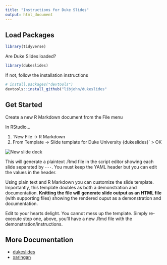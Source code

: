 ```yaml
---
title: "Instructions for Duke Slides"
output: html_document
---
```


## Load Packages

```r
library(tidyverse)
```


Are Duke Slides loaded?

```r
library(dukeslides)
```

If not, follow the installation instructions

``` r
# install.packages("devtools")
devtools::install_github("libjohn/dukeslides"
```

## Get Started
Create a new R Markdown document from the File menu

In RStudio…

1. `New File -> R Markdown
1. From Template -> Slide template for Duke University {dukeslides}` > OK

![](images/new_slide_deck.gif "New slide deck")


This will generate a plaintext .Rmd file in the script editor showing each slide separated by `---`.  You must keep the YAML header but you can edit the values in the header.  

Using plain text and R Markdown you can customize the slide template.  Importantly, this template doubles as both a demonstration and documentation.  **Knitting the file will generate slide output as an HTML file** (with supporting files) showing the rendered ouput as a demonstration and documentation.

Edit to your hearts delight.  You cannot mess up the template.  Simply re-execute step one, above, you'll have a new .Rmd file with the demonstration/instructions.


## More Documentation

- [dukeslides](http://www.johnlittle.info/dukeslides/)
- [xaringan](https://slides.yihui.name/xaringan/)


